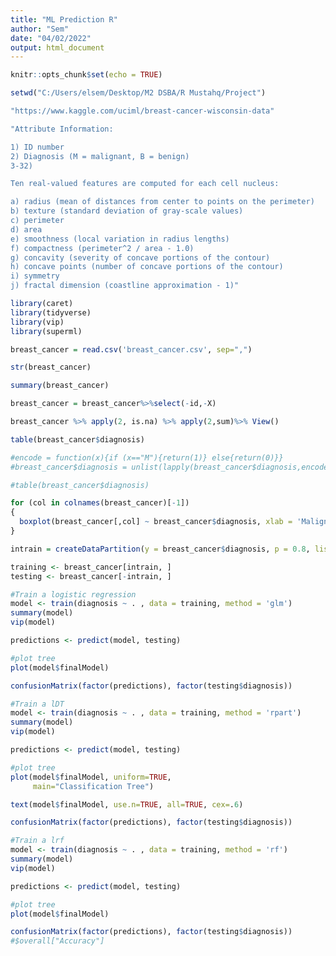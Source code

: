```yaml
---
title: "ML Prediction R"
author: "Sem"
date: "04/02/2022"
output: html_document
---
```


```r
knitr::opts_chunk$set(echo = TRUE)
```

```r
setwd("C:/Users/elsem/Desktop/M2 DSBA/R Mustahq/Project")
```


```r
"https://www.kaggle.com/uciml/breast-cancer-wisconsin-data"

"Attribute Information:

1) ID number
2) Diagnosis (M = malignant, B = benign)
3-32)

Ten real-valued features are computed for each cell nucleus:

a) radius (mean of distances from center to points on the perimeter)
b) texture (standard deviation of gray-scale values)
c) perimeter
d) area
e) smoothness (local variation in radius lengths)
f) compactness (perimeter^2 / area - 1.0)
g) concavity (severity of concave portions of the contour)
h) concave points (number of concave portions of the contour)
i) symmetry
j) fractal dimension (coastline approximation - 1)"


```


```r
library(caret)
library(tidyverse)
library(vip)
library(superml)
```



```r
breast_cancer = read.csv('breast_cancer.csv', sep=",")
```



```r
str(breast_cancer)
```


```r
summary(breast_cancer)
```


```r
breast_cancer = breast_cancer%>%select(-id,-X)
```

```r
breast_cancer %>% apply(2, is.na) %>% apply(2,sum)%>% View()
```

```r

table(breast_cancer$diagnosis)

#encode = function(x){if (x=="M"){return(1)} else{return(0)}}
#breast_cancer$diagnosis = unlist(lapply(breast_cancer$diagnosis,encode))

#table(breast_cancer$diagnosis)

```

```r
for (col in colnames(breast_cancer)[-1])
{
  boxplot(breast_cancer[,col] ~ breast_cancer$diagnosis, xlab = 'Malignant or Benign', ylab = col, main = paste(col,' x ', 'diagnosis') )
}

```


```r
intrain = createDataPartition(y = breast_cancer$diagnosis, p = 0.8, list = FALSE)

training <- breast_cancer[intrain, ]
testing <- breast_cancer[-intrain, ]

```


```r

#Train a logistic regression
model <- train(diagnosis ~ . , data = training, method = 'glm')
summary(model)
vip(model)

predictions <- predict(model, testing)

#plot tree
plot(model$finalModel)

confusionMatrix(factor(predictions), factor(testing$diagnosis))

```



```r

#Train a lDT
model <- train(diagnosis ~ . , data = training, method = 'rpart')
summary(model)
vip(model)

predictions <- predict(model, testing)

#plot tree
plot(model$finalModel, uniform=TRUE, 
     main="Classification Tree")

text(model$finalModel, use.n=TRUE, all=TRUE, cex=.6)

confusionMatrix(factor(predictions), factor(testing$diagnosis))

```


```r

#Train a lrf
model <- train(diagnosis ~ . , data = training, method = 'rf')
summary(model)
vip(model)

predictions <- predict(model, testing)

#plot tree
plot(model$finalModel)

confusionMatrix(factor(predictions), factor(testing$diagnosis))
#$overall["Accuracy"]


```



































